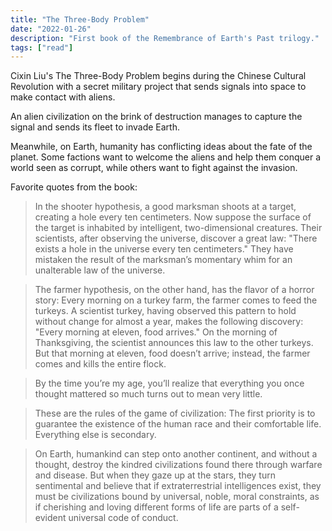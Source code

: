 ```yaml
---
title: "The Three-Body Problem"
date: "2022-01-26"
description: "First book of the Remembrance of Earth's Past trilogy."
tags: ["read"]
---
```


Cixin Liu's The Three-Body Problem begins during the Chinese Cultural Revolution with a secret military project that sends signals into space to make contact with aliens.

An alien civilization on the brink of destruction manages to capture the signal and sends its fleet to invade Earth.

Meanwhile, on Earth, humanity has conflicting ideas about the fate of the planet.
Some factions want to welcome the aliens and help them conquer a world seen as corrupt, while others want to fight against the invasion.

Favorite quotes from the book:

> In the shooter hypothesis, a good marksman shoots at a target, creating a hole every ten centimeters. Now suppose the surface of the target is inhabited by intelligent, two-dimensional creatures. Their scientists, after observing the universe, discover a great law: "There exists a hole in the universe every ten centimeters." They have mistaken the result of the marksman’s momentary whim for an unalterable law of the universe.

> The farmer hypothesis, on the other hand, has the flavor of a horror story: Every morning on a turkey farm, the farmer comes to feed the turkeys. A scientist turkey, having observed this pattern to hold without change for almost a year, makes the following discovery: "Every morning at eleven, food arrives." On the morning of Thanksgiving, the scientist announces this law to the other turkeys. But that morning at eleven, food doesn’t arrive; instead, the farmer comes and kills the entire flock.

> By the time you’re my age, you’ll realize that everything you once thought mattered so much turns out to mean very little.

> These are the rules of the game of civilization: The first priority is to guarantee the existence of the human race and their comfortable life. Everything else is secondary.

> On Earth, humankind can step onto another continent, and without a thought, destroy the kindred civilizations found there through warfare and disease. But when they gaze up at the stars, they turn sentimental and believe that if extraterrestrial intelligences exist, they must be civilizations bound by universal, noble, moral constraints, as if cherishing and loving different forms of life are parts of a self-evident universal code of conduct.
